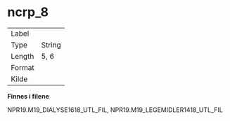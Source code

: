 
# ncrp_8 {-}

| | |
|----|----|
| Label    |  |
| Type     | String |
| Length   | 5, 6    |
| Format   |  |
| Kilde    |   |

**Finnes i filene**

NPR19.M19_DIALYSE1618_UTL_FIL, NPR19.M19_LEGEMIDLER1418_UTL_FIL

